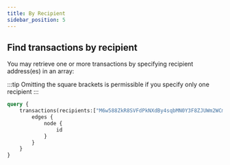 ```yaml
---
title: By Recipient
sidebar_position: 5
---
```


## Find transactions by recipient

You may retrieve one or more transactions by specifying recipient address(es) in an array:

:::tip
Omitting the square brackets is permissible if you specify only one recipient
:::

```graphql
query {
    transactions(recipients:["M6w588ZkR8SVFdPkNXdBy4sqbMN0Y3F8ZJUWm2WCm8M"]) {
        edges {
            node {
                id
            }
        }
    }
}
```